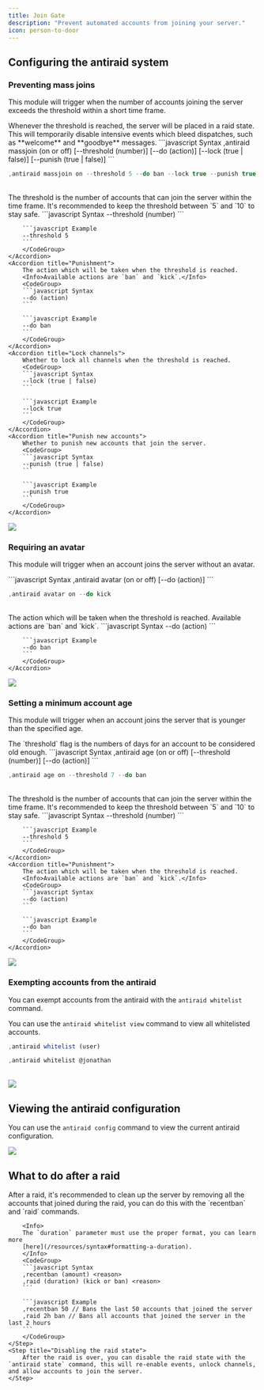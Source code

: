```yaml
---
title: Join Gate
description: "Prevent automated accounts from joining your server."
icon: person-to-door
---
```


## Configuring the antiraid system

### Preventing mass joins

This module will trigger when the number of accounts joining the server exceeds the threshold within a short time frame.

<Warning>
  Whenever the threshold is reached, the server will be placed in a raid state.
  This will temporarily disable intensive events which bleed dispatches, such as
  **welcome** and **goodbye** messages.
</Warning>

<CodeGroup>
```javascript Syntax
,antiraid massjoin (on or off) [--threshold (number)] [--do (action)] [--lock (true | false)] [--punish (true | false)]
```

```javascript Example
,antiraid massjoin on --threshold 5 --do ban --lock true --punish true
```

</CodeGroup>
<br />
<AccordionGroup>
    <Accordion title="Threshold">
        The threshold is the number of accounts that can join the server within the time frame.
        <Info>It's recommended to keep the threshold between `5` and `10` to stay safe.</Info>
        <CodeGroup>
        ```javascript Syntax
        --threshold (number)
        ```

        ```javascript Example
        --threshold 5
        ```
        </CodeGroup>
    </Accordion>
    <Accordion title="Punishment">
        The action which will be taken when the threshold is reached.
        <Info>Available actions are `ban` and `kick`.</Info>
        <CodeGroup>
        ```javascript Syntax
        --do (action)
        ```

        ```javascript Example
        --do ban
        ```
        </CodeGroup>
    </Accordion>
    <Accordion title="Lock channels">
        Whether to lock all channels when the threshold is reached.
        <CodeGroup>
        ```javascript Syntax
        --lock (true | false)
        ```

        ```javascript Example
        --lock true
        ```
        </CodeGroup>
    </Accordion>
    <Accordion title="Punish new accounts">
        Whether to punish new accounts that join the server.
        <CodeGroup>
        ```javascript Syntax
        --punish (true | false)
        ```

        ```javascript Example
        --punish true
        ```
        </CodeGroup>
    </Accordion>

</AccordionGroup>
<Frame>
  <img src="/images/security/antiraid/massjoin.png" />
</Frame>

### Requiring an avatar

This module will trigger when an account joins the server without an avatar.

<CodeGroup>
```javascript Syntax
,antiraid avatar (on or off) [--do (action)]
```

```javascript Example
,antiraid avatar on --do kick
```

</CodeGroup>
<br />
<AccordionGroup>
    <Accordion title="Punishment">
        The action which will be taken when the threshold is reached.
        <Info>Available actions are `ban` and `kick`.</Info>
        <CodeGroup>
        ```javascript Syntax
        --do (action)
        ```

        ```javascript Example
        --do ban
        ```
        </CodeGroup>
    </Accordion>

</AccordionGroup>
<Frame>
  <img src="/images/security/antiraid/avatar.png" />
</Frame>

### Setting a minimum account age

This module will trigger when an account joins the server that is younger than the specified age.

<Info>
  The `threshold` flag is the numbers of days for an account to be considered
  old enough.
</Info>

<CodeGroup>
```javascript Syntax
,antiraid age (on or off) [--threshold (number)] [--do (action)]
```

```javascript Example
,antiraid age on --threshold 7 --do ban
```

</CodeGroup>
<br />
<AccordionGroup>
    <Accordion title="Threshold">
        The threshold is the number of accounts that can join the server within the time frame.
        <Info>It's recommended to keep the threshold between `5` and `10` to stay safe.</Info>
        <CodeGroup>
        ```javascript Syntax
        --threshold (number)
        ```

        ```javascript Example
        --threshold 5
        ```
        </CodeGroup>
    </Accordion>
    <Accordion title="Punishment">
        The action which will be taken when the threshold is reached.
        <Info>Available actions are `ban` and `kick`.</Info>
        <CodeGroup>
        ```javascript Syntax
        --do (action)
        ```

        ```javascript Example
        --do ban
        ```
        </CodeGroup>
    </Accordion>

</AccordionGroup>
<Frame>
  <img src="/images/security/antiraid/age.png" />
</Frame>

### Exempting accounts from the antiraid

You can exempt accounts from the antiraid with the `antiraid whitelist` command.

<Info>You can use the `antiraid whitelist view` command to view all whitelisted accounts.</Info>
<CodeGroup>
```javascript Syntax
,antiraid whitelist (user)
```

```javascript Example
,antiraid whitelist @jonathan
```

</CodeGroup>
<br />
<Frame>
  <img src="/images/security/antiraid/whitelist.png" />
</Frame>

## Viewing the antiraid configuration

You can use the `antiraid config` command to view the current antiraid configuration.

<Frame>
  <img src="/images/security/antiraid/config.png" />
</Frame>

## What to do after a raid

<Steps>
    <Step title="Cleaning up">
        After a raid, it's recommended to clean up the server by removing all the accounts that joined during the raid, you can do this with the `recentban` and `raid` commands.

        <Info>
        The `duration` parameter must use the proper format, you can learn more
        [here](/resources/syntax#formatting-a-duration).
        </Info>
        <CodeGroup>
        ```javascript Syntax
        ,recentban (amount) <reason>
        ,raid (duration) (kick or ban) <reason>
        ```

        ```javascript Example
        ,recentban 50 // Bans the last 50 accounts that joined the server
        ,raid 2h ban // Bans all accounts that joined the server in the last 2 hours
        ```
        </CodeGroup>
    </Step>
    <Step title="Disabling the raid state">
        After the raid is over, you can disable the raid state with the `antiraid state` command, this will re-enable events, unlock channels, and allow accounts to join the server.
    </Step>

</Steps>
